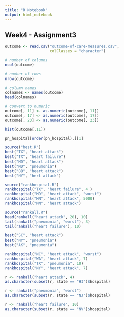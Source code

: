 ```yaml
---
title: "R Notebook"
output: html_notebook
---
```

## Week4 - Assignment3
```r
outcome <- read.csv("outcome-of-care-measures.csv", 
                    colClasses = "character")
```
```r
# number of columns
ncol(outcome)
```
```r
# number of rows
nrow(outcome)
```
```r
# column names 
colnames <- names(outcome)
head(colnames)
```
```r
# convert to numeric
outcome[, 11] <- as.numeric(outcome[, 11])
outcome[, 17] <- as.numeric(outcome[, 17])
outcome[, 23] <- as.numeric(outcome[, 23])
```
```r
hist(outcome[,11])
```

```r
pn_hospital[order(pn_hospital),][1]
```

```r
source("best.R")
best("TX", "heart attack")
best("TX", "heart failure")
best("MD", "heart attack")
best("MD", "pneumonia")
best("BB", "heart attack")
best("NY", "hert attack")
```
```r
source("rankhospital.R")
rankhospital("TX", "heart failure", 4 )
rankhospital("MD", "heart attack", "worst")
rankhospital("MN", "heart attack", 5000)
rankhospital("MN", "heart attack")
```

```r
source("rankall.R")
head(rankall("heart attack", 20), 10)
tail(rankall("pneumonia", "worst"), 3)
tail(rankall("heart failure"), 10)
```

```r
best("SC", "heart attack")
best("NY", "pneumonia")
best("AK", "pneumonia")
```
```r
rankhospital("NC", "heart attack", "worst")
rankhospital("WA", "heart attack", 7)
rankhospital("TX", "pneumonia", 10)
rankhospital("NY", "heart attack", 7)
```
```r
r <- rankall("heart attack", 4)
as.character(subset(r, state == "HI")$hospital)
```
```r
r <- rankall("pneumonia", "worst")
as.character(subset(r, state == "NJ")$hospital)
```
```r
r <- rankall("heart failure", 10)
as.character(subset(r, state == "NV")$hospital)
```









